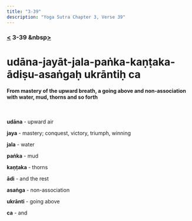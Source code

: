 ```yaml
---
title: "3-39"
description: "Yoga Sutra Chapter 3, Verse 39"
---
```


### [<](/Chapter-3/3-38) 3-39 &nbsp[>](/Chapter-3/3-40/)

# udāna-jayāt-jala-paṅka-kaṇṭaka-ādiṣu-asaṅgaḥ ukrāntiḥ ca

#### From mastery of the upward breath, a going above and non-association with water, mud, thorns and so forth

<br />

**udāna** - upward air

**jaya** - mastery; conquest, victory, triumph, winning

**jala** - water

**paṅka** - mud

**kaṇṭaka** - thorns

**ādi** - and the rest

**asaṅga** - non-association

**ukrānti** - going above

**ca** - and

<br />
